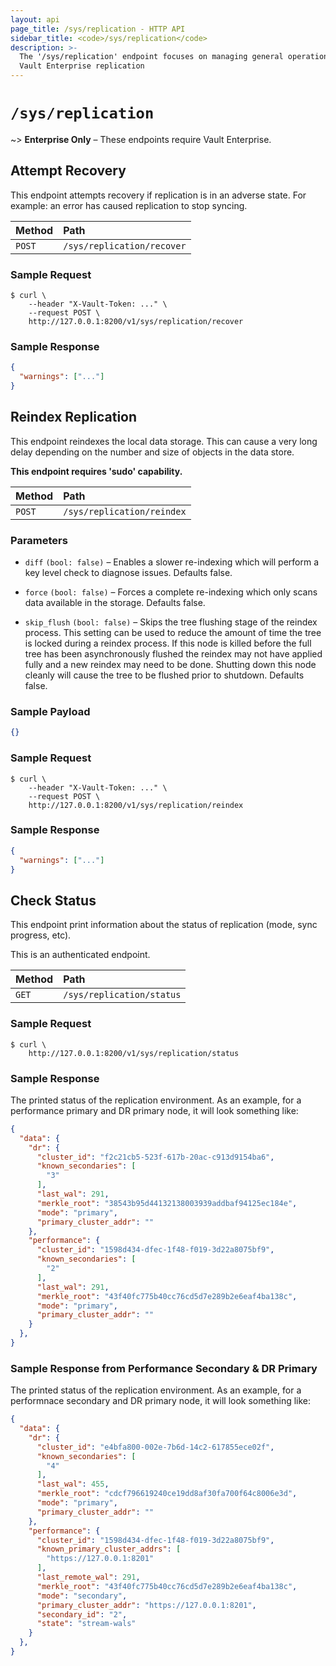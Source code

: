 ```yaml
---
layout: api
page_title: /sys/replication - HTTP API
sidebar_title: <code>/sys/replication</code>
description: >-
  The '/sys/replication' endpoint focuses on managing general operations in
  Vault Enterprise replication
---
```


# `/sys/replication`

~> **Enterprise Only** – These endpoints require Vault Enterprise.

## Attempt Recovery

This endpoint attempts recovery if replication is in an adverse state. For
example: an error has caused replication to stop syncing.

| Method   | Path                         |
| :--------------------------- | :--------------------- |
| `POST`   | `/sys/replication/recover`   |

### Sample Request

```
$ curl \
    --header "X-Vault-Token: ..." \
    --request POST \
    http://127.0.0.1:8200/v1/sys/replication/recover
```

### Sample Response

```json
{
  "warnings": ["..."]
}
```

## Reindex Replication

This endpoint reindexes the local data storage. This can cause a very long delay
depending on the number and size of objects in the data store.

**This endpoint requires 'sudo' capability.**

| Method   | Path                         |
| :--------------------------- | :--------------------- |
| `POST`   | `/sys/replication/reindex`   |

### Parameters

- `diff` `(bool: false)` – Enables a slower re-indexing which will perform a key 
   level check to diagnose issues. Defaults false.

- `force` `(bool: false)` – Forces a complete re-indexing which only scans data 
   available in the storage. Defaults false.

- `skip_flush` `(bool: false)` – Skips the tree flushing stage of the reindex 
   process. This setting can be used to reduce the amount of time the tree is locked
   during a reindex process. If this node is killed before the full tree has been 
   asynchronously flushed the reindex may not have applied fully and a new reindex
   may need to be done. Shutting down this node cleanly will cause the tree to be 
   flushed prior to shutdown. Defaults false.

### Sample Payload

```json
{}
```

### Sample Request
```
$ curl \
    --header "X-Vault-Token: ..." \
    --request POST \
    http://127.0.0.1:8200/v1/sys/replication/reindex
```

### Sample Response

```json
{
  "warnings": ["..."]
}
```

## Check Status

This endpoint print information about the status of replication (mode,
sync progress, etc).

This is an authenticated endpoint.

| Method   | Path                         |
| :--------------------------- | :--------------------- |
| `GET`    | `/sys/replication/status`    |

### Sample Request

```
$ curl \
    http://127.0.0.1:8200/v1/sys/replication/status
```

### Sample Response

The printed status of the replication environment. As an example, for a
performance primary and DR primary node, it will look something like:

```json
{
  "data": {
    "dr": {
      "cluster_id": "f2c21cb5-523f-617b-20ac-c913d9154ba6",
      "known_secondaries": [
        "3"
      ],
      "last_wal": 291,
      "merkle_root": "38543b95d44132138003939addbaf94125ec184e",
      "mode": "primary",
      "primary_cluster_addr": ""
    },
    "performance": {
      "cluster_id": "1598d434-dfec-1f48-f019-3d22a8075bf9",
      "known_secondaries": [
        "2"
      ],
      "last_wal": 291,
      "merkle_root": "43f40fc775b40cc76cd5d7e289b2e6eaf4ba138c",
      "mode": "primary",
      "primary_cluster_addr": ""
    }
  },
}
```

### Sample Response from Performance Secondary & DR Primary

The printed status of the replication environment. As an example, for a
performnace secondary and DR primary node, it will look something like:

```json
{
  "data": {
    "dr": {
      "cluster_id": "e4bfa800-002e-7b6d-14c2-617855ece02f",
      "known_secondaries": [
        "4"
      ],
      "last_wal": 455,
      "merkle_root": "cdcf796619240ce19dd8af30fa700f64c8006e3d",
      "mode": "primary",
      "primary_cluster_addr": ""
    },
    "performance": {
      "cluster_id": "1598d434-dfec-1f48-f019-3d22a8075bf9",
      "known_primary_cluster_addrs": [
        "https://127.0.0.1:8201"
      ],
      "last_remote_wal": 291,
      "merkle_root": "43f40fc775b40cc76cd5d7e289b2e6eaf4ba138c",
      "mode": "secondary",
      "primary_cluster_addr": "https://127.0.0.1:8201",
      "secondary_id": "2",
      "state": "stream-wals"
    }
  },
}
```
